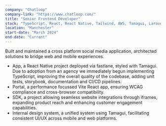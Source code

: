 ```yaml
---
company: "Chatloop"
company-link: "https://www.chatloop.com/"
title: "Senior Frontend Developer"
stack: "TypeScript, React, React Native, Tailwind, AWS, Tamagui, Laravel, Storybook, Vite, Webpack"
location: "Manchester"
start-date: "March 2024"
end-date: "Current"
---
```


Built and maintained a cross platform social media application, architected solutions to bridge web and mobile experiences.

- App, a React Native project deployed via fastlane, styled with Tamagui. Due to adoption from an agency we immediately begun implementing TypeScript, improving the overall quality of the codebase, adding unit tests, storybook, documentation and CI/CD pipelines.
- Portal, a performance focussed Vite React app, ensuring WCAG compliance and cross-browser compatibility. 
- SDK, a project allowing seamless website integrations through iframes, expanding product reach and enhancing customer engagement capabilities.
- Internal design system, a unified system using Tamagui, facilitating consistent UI/UX across mobile and web platforms.
